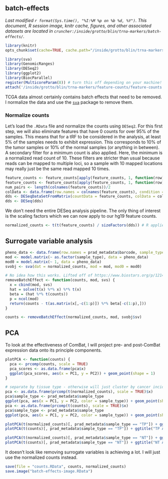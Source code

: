 ## batch-effects
_Last modified `r format(Sys.time(), "%I:%M %p on %b %d, %Y")`. This document, R session image, knitr cache, figures, and other associated datasets are located in `cruncher:/inside/grotto/blin/trna-markers/batch-effects/`._

```r
library(knitr)
opts_chunk$set(cache=TRUE, cache.path="/inside/grotto/blin/trna-markers/batch-effects/cache/", eval=TRUE, echo=TRUE, warning=FALSE, results=FALSE, message=FALSE, autodep=TRUE, dev="png", dpi=300)
```

```r
library(sva)
library(GenomicRanges)
library(DESeq2)
library(ggplot2)
library(BiocParallel)
register(MulticoreParam(8)) # turn this off depending on your machine!
attach('/inside/grotto/blin/trna-markers/feature-counts/feature-counts.RData')
```

TCGA data almost certainly contains batch effects that need to be removed. I normalize the data and use the [`sva`](http://www.bioconductor.org/packages/release/bioc/html/sva.html) package to remove them.

### Normalize counts
Let's load the `.RData` file and normalize the counts using `DESeq2`. For this first step, we will also eliminate features that have 0 counts for over 95% of the samples. This means that for a tRF to be considered in the analysis, at least 5% of the samples needs to exhibit expression. This corresponds to 10% of the tumor samples or 10% of the normal samples (or anything in between). A secondary filter for a minimum count is also applied. Here, the minimum is a normalized read count of 10. These filters are stricter than usual because reads can be mapped to multiple loci, so a sample with 10 mapped locations may really just be the same read mapped 10 times.

```r
feature_counts <- feature_counts[apply(feature_counts, 1, function(row) length(which(row > 0)) > 5), ]
feature_counts <- feature_counts[apply(feature_counts, 1, function(row) sum(row) > 10), ]
num_pairs <- length(colnames(feature_counts))/2
colData <- data.frame(row.names = colnames(feature_counts), condition = c(rep("tp", num_pairs), rep("nt", num_pairs)), type = "single-read")
dds <- DESeqDataSetFromMatrix(countData = feature_counts, colData = colData, design = ~ condition)
dds <- DESeq(dds)
```

We don't need the entire DESeq analysis pipeline. The only thing of interest is the scaling factors which we can now apply to our hg19 feature counts.

```r
normalized_counts <- t(t(feature_counts) / sizeFactors(dds)) # R applies vectors on columns (genes), we want R to apply them on rows (samples) for size factors
```

## Surrogate variable analysis
```r
pheno_data <- data.frame(row.names = prad_metadata$barcode, sample_type = prad_metadata$sample_type)
mod <- model.matrix(~ as.factor(sample_type), data = pheno_data)
mod0 = model.matrix(~ 1, data = pheno_data)
svobj <- sva(dat = normalized_counts, mod = mod, mod0 = mod0)
```

```r
# No idea how this works. Lifted off of https://www.biostars.org/p/121489/
removeBatchEffect <- function(counts, mod, svs) {
  x = cbind(mod, svs)
  hat = solve(t(x) %*% x) %*% t(x)
  beta = (hat %*% t(counts))
  p = ncol(mod)
  return(counts - t(as.matrix(x[,-c(1:p)]) %*% beta[-c(1:p),]))
}
```

```r
counts <- removeBatchEffect(normalized_counts, mod, svobj$sv)
```

## PCA
To look at the effectiveness of ComBat, I will project pre- and post-ComBat expression data onto its principle components.

```r
plotPCA <- function(counts) {
  pca <- prcomp(counts, scale = TRUE)
  pca_scores <- as.data.frame(pca$x)
  ggplot(pca_scores, aes(x = PC1, y = PC2)) + geom_point(shape = 1)
}
```

```r
# separate by tissue type - otherwise will just cluster by cancer incidence
pca <- as.data.frame(prcomp(t(normalized_counts), scale = TRUE)$x)
pca$sample_type <- prad_metadata$sample_type
ggplot(pca, aes(x = PC1, y = PC2, color = sample_type)) + geom_point(shape = 1) + ggtitle("Before")
pca <- as.data.frame(prcomp(t(counts), scale = TRUE)$x)
pca$sample_type <- prad_metadata$sample_type
ggplot(pca, aes(x = PC1, y = PC2, color = sample_type)) + geom_point(shape = 1) + ggtitle("After")
```

```r
plotPCA(t(normalized_counts)[, prad_metadata$sample_type == "TP"]) + ggtitle("TP Before")
plotPCA(t(counts)[, prad_metadata$sample_type == "TP"]) + ggtitle("TP After")
```

```r
plotPCA(t(normalized_counts)[, prad_metadata$sample_type == "NT"]) + ggtitle("NT Before")
plotPCA(t(counts)[, prad_metadata$sample_type == "NT"]) + ggtitle("NT After")
```

It doesn't look like removing surrogate variables is achieving a lot. I will just use the normalized counts instead.

```r
save(file = "counts.RData", counts, normalized_counts)
save.image("batch-effects-image.RData")
```

